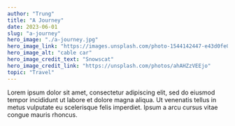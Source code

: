 ```yaml
---
author: "Trung"
title: "A Journey"
date: 2023-06-01
slug: "a-journey"
hero_image: "./a-journey.jpg"
hero_image_link: "https://images.unsplash.com/photo-1544142447-e43d0fe04bf2?ixlib=rb-4.0.3&ixid=M3wxMjA3fDB8MHxwaG90by1wYWdlfHx8fGVufDB8fHx8fA%3D%3D&auto=format&fit=crop&w=1470&q=80"
hero_image_alt: "cable car"
hero_image_credit_text: "Snowscat"
hero_image_credit_link: "https://unsplash.com/photos/ahAHZzVEEjo"
topic: "Travel"
---
```


Lorem ipsum dolor sit amet, consectetur adipiscing elit, sed do eiusmod tempor incididunt ut labore et dolore magna aliqua. Ut venenatis tellus in metus vulputate eu scelerisque felis imperdiet. Ipsum a arcu cursus vitae congue mauris rhoncus.